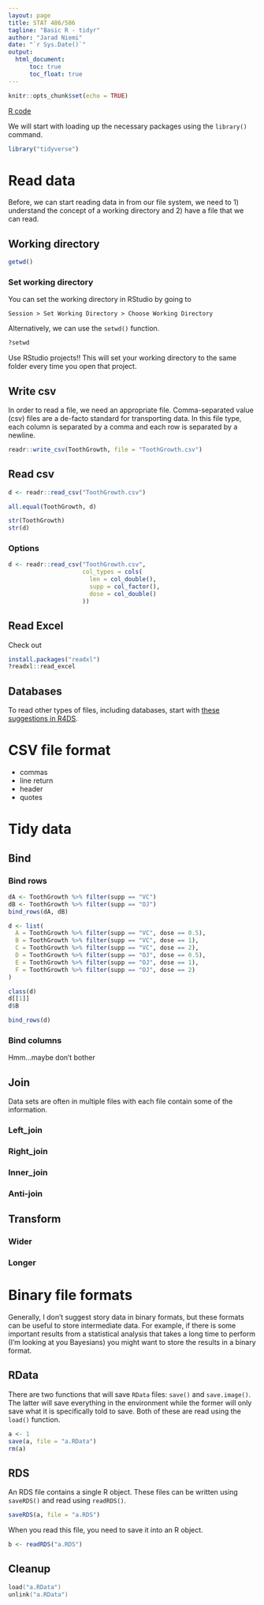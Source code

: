 ```yaml
---
layout: page
title: STAT 486/586
tagline: "Basic R - tidyr"
author: "Jarad Niemi"
date: "`r Sys.Date()`"
output: 
  html_document:
      toc: true
      toc_float: true
---
```


```r
knitr::opts_chunk$set(echo = TRUE)
```

[R code](07-tidyr.R)

We will start with loading up the necessary packages using the `library()` 
command.

```r
library("tidyverse")
```

# Read data 

Before, we can start reading data in from our file system, 
we need to 1) understand the concept of a working directory and 
2) have a file that we can read. 

## Working directory



```r
getwd()
```

### Set working directory

You can set the working directory in RStudio by going to 

    Session > Set Working Directory > Choose Working Directory

Alternatively, we can use the `setwd()` function. 

```r
?setwd
```

Use RStudio projects!! This will set your working directory to the same 
folder every time you open that project. 


## Write csv

In order to read a file, we need an appropriate file. 
Comma-separated value (csv) files are a de-facto standard for transporting 
data. 
In this file type, each column is separated by a comma and each row is 
separated by a newline. 

```r
readr::write_csv(ToothGrowth, file = "ToothGrowth.csv")
```



## Read csv

```r
d <- readr::read_csv("ToothGrowth.csv")
```

```r
all.equal(ToothGrowth, d)
```

```r
str(ToothGrowth)
str(d)
```

### Options

```r
d <- readr::read_csv("ToothGrowth.csv",
                     col_types = cols(
                       len = col_double(),
                       supp = col_factor(),
                       dose = col_double()
                     ))
```

## Read Excel

Check out 

```r
install.packages("readxl")
?readxl::read_excel
```


## Databases

To read other types of files, including databases, 
start with [these suggestions in R4DS](https://r4ds.had.co.nz/data-import.html#other-types-of-data). 


# CSV file format

- commas
- line return
- header
- quotes







# Tidy data



## Bind

### Bind rows

```r
dA <- ToothGrowth %>% filter(supp == "VC")
dB <- ToothGrowth %>% filter(supp == "OJ")
bind_rows(dA, dB)
```

```r
d <- list(
  A = ToothGrowth %>% filter(supp == "VC", dose == 0.5),
  B = ToothGrowth %>% filter(supp == "VC", dose == 1),
  C = ToothGrowth %>% filter(supp == "VC", dose == 2),
  D = ToothGrowth %>% filter(supp == "OJ", dose == 0.5),
  E = ToothGrowth %>% filter(supp == "OJ", dose == 1),
  F = ToothGrowth %>% filter(supp == "OJ", dose == 2)
)
```

```r
class(d)
d[[1]]
d$B
```

```r
bind_rows(d)
```

### Bind columns

Hmm...maybe don't bother

## Join

Data sets are often in multiple files with each file contain some of the
information. 

### Left_join

### Right_join

### Inner_join

### Anti-join


## Transform



### Wider

### Longer


# Binary file formats

Generally, I don't suggest story data in binary formats,
but these formats can be useful to store intermediate data.
For example, if there is some important results from a statistical 
analysis that takes a long time to perform 
(I'm looking at you Bayesians)
you might want to store the results in a binary format. 

## RData

There are two functions that will save `RData` files:
`save()` and `save.image()`. 
The latter will save everything in the environment while the former will 
only save what it is specifically told to save. 
Both of these are read using the `load()` function. 

```r
a <- 1
save(a, file = "a.RData")
rm(a)
```

## RDS

An RDS file contains a single R object. 
These files can be written using `saveRDS()` and read using `readRDS()`.

```r
saveRDS(a, file = "a.RDS")
```

When you read this file, you need to save it into an R object. 

```r
b <- readRDS("a.RDS")
```

## Cleanup 

```a
load("a.RData")
unlink("a.RData")
```


